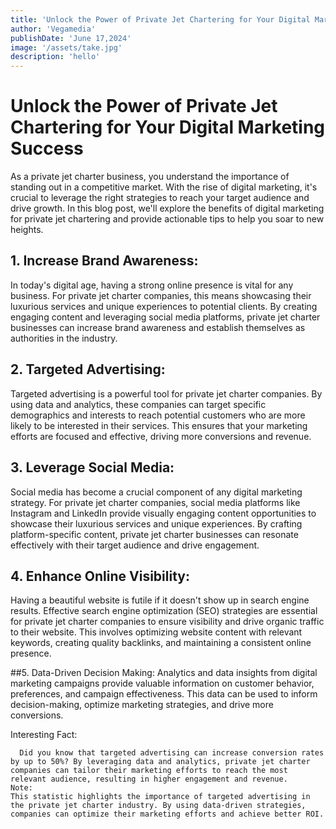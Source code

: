 ```yaml
---
title: 'Unlock the Power of Private Jet Chartering for Your Digital Marketing Success'
author: 'Vegamedia'
publishDate: 'June 17,2024'
image: '/assets/take.jpg'
description: 'hello'
---
```

# Unlock the Power of Private Jet Chartering for Your Digital Marketing Success

As a private jet charter business, you understand the importance of standing out in a competitive market. 
With the rise of digital marketing, it's crucial to leverage the right strategies to reach your target audience and drive growth. 
In this blog post, we'll explore the benefits of digital marketing for private jet chartering and provide actionable tips to help you soar to new heights.

## 1. Increase Brand Awareness:

In today's digital age, having a strong online presence is vital for any business. 
For private jet charter companies, this means showcasing their luxurious services and unique experiences to potential clients. By creating engaging content and leveraging social media platforms, 
private jet charter businesses can increase brand awareness and establish themselves as authorities in the industry.

## 2. Targeted Advertising:

Targeted advertising is a powerful tool for private jet charter companies. 
By using data and analytics, these companies can target specific demographics and interests to reach potential customers who are more likely to be interested in their services.
 This ensures that your marketing efforts are focused and effective, driving more conversions and revenue.

## 3. Leverage Social Media:
Social media has become a crucial component of any digital marketing strategy. 
For private jet charter companies, social media platforms like Instagram and LinkedIn provide visually engaging content opportunities to showcase their luxurious services and unique experiences. 
By crafting platform-specific content, private jet charter businesses can resonate effectively with their target audience and drive engagement.

## 4. Enhance Online Visibility:
Having a beautiful website is futile if it doesn't show up in search engine results. 
Effective search engine optimization (SEO) strategies are essential for private jet charter companies to ensure visibility and drive organic traffic to their website.
This involves optimizing website content with relevant keywords, creating quality backlinks, and maintaining a consistent online presence.

##5. Data-Driven Decision Making:
Analytics and data insights from digital marketing campaigns provide valuable information on customer behavior, preferences, and campaign effectiveness. 
This data can be used to inform decision-making, optimize marketing strategies, and drive more conversions.

Interesting Fact:

```
  Did you know that targeted advertising can increase conversion rates by up to 50%? By leveraging data and analytics, private jet charter companies can tailor their marketing efforts to reach the most relevant audience, resulting in higher engagement and revenue.
Note:
This statistic highlights the importance of targeted advertising in the private jet charter industry. By using data-driven strategies, companies can optimize their marketing efforts and achieve better ROI.
```
